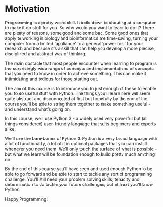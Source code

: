 # Motivation {.unnumbered}

Programming is a pretty weird skill. It boils down to shouting at a computer to make it do stuff for you. So why would you want to learn to do it? There are plenty of reasons, some good and some bad. Some good ones that apply to working in biology and bioinformatics are time-saving, turning your computer from a limited 'appliance' to a general 'power tool' for your research and because it's a skill that can help you develop a more precise, disciplined and abstract way of thinking.

The main obstacle that most people encounter when learning to program is the surprisingly wide range of concepts and implementations of concepts that you need to know in order to achieve something. This can make it intimidating and tedious for those starting out.

The aim of this course is to introduce you to just enough of these to enable you to do useful stuff with Python. The things you'll learn here will seem quite abstract and disconnected at first but hopefully by the end of the course you'll be able to string them together to make something useful - and understand what's going on.

In this course, we'll use Python 3 - a widely used very powerful but (all things considered) user-friendly language that suits beginners and experts alike.

We'll use the bare-bones of Python 3. Python is a very broad language with a lot of functionality, a lot of it in optional packages that you can install whenever you need them. We'll only touch the surface of what is possible - but what we learn will be foundation enough to build pretty much anything on.

By the end of this course you'll have seen and used enough Python to be able to go forward and be able to start to tackle any sort of programming challenge. You'll still need your problem solving skills, tenacity and determination to do tackle your future challenges, but at least you'll know Python.

Happy Programming!

